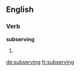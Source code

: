 ==English==

===Verb===
'''subserving'''

# {{present participle of|[[subserve]]}}

[[de:subserving]]
[[fr:subserving]]